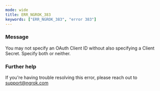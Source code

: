 ```yaml
---
mode: wide
title: ERR_NGROK_383
keywords: ["ERR_NGROK_383", "error 383"]
---
```



### Message

You may not specify an OAuth Client ID without also specifying a Client Secret. Specify both or neither.

<ErrorDetails />

### Further help

If you're having trouble resolving this error, please reach out to [support@ngrok.com](mailto:support@ngrok.com?subject=Help%20with%20ERR_NGROK_383)
